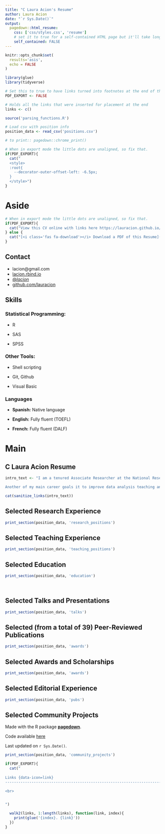 ```yaml
---
title: "C Laura Acion's Resume"
author: Laura Acion
date: "`r Sys.Date()`"
output:
  pagedown::html_resume:
    css: ['css/styles.css', 'resume']
    # set it to true for a self-contained HTML page but it'll take longer to render
    self_contained: FALSE
---
```


```r
knitr::opts_chunk$set(
  results='asis', 
  echo = FALSE
)

library(glue)
library(tidyverse)

# Set this to true to have links turned into footnotes at the end of the document
PDF_EXPORT <- FALSE

# Holds all the links that were inserted for placement at the end
links <- c()

source('parsing_functions.R')

# Load csv with position info
position_data <- read_csv('positions.csv')

# to print:: pagedown::chrome_print()

```


```r
# When in export mode the little dots are unaligned, so fix that. 
if(PDF_EXPORT){
  cat("
  <style>
  :root{
    --decorator-outer-offset-left: -6.5px;
  }
  </style>")
}
```


Aside
================================================================================


```r
# When in export mode the little dots are unaligned, so fix that. 
if(PDF_EXPORT){
  cat("View this CV online with links here https://lauracion.github.io/my_cv/")
} else {
  cat("[<i class='fas fa-download'></i> Download a PDF of this Resume](https://github.com/lauracion/my_cv/blob/master/Acion_Resume.pdf)")
}
```

Contact {#contact}
-------------------------------------------------------------------------------
- <i class="fa fa-envelope"></i> lacion@gmail.com
- <i class="fa fa-home"></i> [lacion.rbind.io](https://lacion.rbind.io)
- <i class="fa fa-twitter"></i> [\@_lacion_](https://twitter.com/_lacion_)
- <i class="fa fa-github"></i> [github.com/lauracion](https://github.com/lauracion)


Skills {#skills}
-------------------------------------------------------------------------------


### Statistical Programming:

- R

- SAS

- SPSS

### Other Tools:

- Shell scripting

- Git, Github

- Visual Basic

### Languages {#languages}

- **Spanish:** Native language

- **English:** Fully fluent (TOEFL)

- **French:** Fully fluent (DALF)



Main
===============================================================================
C Laura Acion Resume {#title}
-------------------------------------------------------------------------------


```r
intro_text <- "I am a tenured Associate Researcher at the National Research Council (Argentina) working at the Calculus Institute, University of Buenos Aires. I lead a health data science research group in formation. One of the main goals of the group is to switch from paid-walled science to open science. 

Another of my main career goals it to improve data analysis teaching and practice. One of the roles I enjoy most is mentoring others. I am active in international collaborative teaching and programming communities with high diversity standards. These communities help me achieve my goals while giving back to the open source community, with a focus in Latin America."

cat(sanitize_links(intro_text))
```



Selected Research Experience {data-icon=laptop}
-------------------------------------------------------------------------------

```r
print_section(position_data, 'research_positions')
```


Selected Teaching Experience {data-icon=chalkboard-teacher}
-------------------------------------------------------------------------------

```r
print_section(position_data, 'teaching_positions')
```


Selected Education {data-icon=graduation-cap data-concise=true}
-------------------------------------------------------------------------------

```r
print_section(position_data, 'education')
```

<br>

Selected Talks and Presentations {data-icon=group}
-------------------------------------------------------------------------------

```r
print_section(position_data, 'talks')

```

Selected (from a total of 39) Peer-Reviewed Publications {data-icon=book-open}
--------------------------------------------------------------------------------

```r
print_section(position_data, 'awards')

```

Selected Awards and Scholarships
-------------------------------------------------------------------------------

```r
print_section(position_data, 'awards')

```

Selected Editorial Experience {data-icon=book-open}
-------------------------------------------------------------------------------

```r
print_section(position_data, 'pubs')

```

Selected Community Projects {data-icon=group}
-------------------------------------------------------------------------------

::: aside

Made with the R package [**pagedown**](https://github.com/rstudio/pagedown). 

Code available [here](https://github.com/lauracion/my_cv)

Last updated on `r Sys.Date()`.

:::

```r
print_section(position_data, 'community_projects')
```



```r
if(PDF_EXPORT){
  cat("
  
Links {data-icon=link}
--------------------------------------------------------------------------------

<br>


")
  
  walk2(links, 1:length(links), function(link, index){
    print(glue('{index}. {link}'))
  })
}
```


